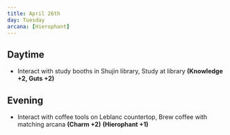 ```yaml
---
title: April 26th
day: Tuesday
arcana: [Hierophant]
---
```


## Daytime
- Interact with study booths in Shujin library, Study at library **(Knowledge +2, Guts +2)**

## Evening
- Interact with coffee tools on Leblanc countertop, Brew coffee with matching arcana **(Charm +2)** **(Hierophant +1)**